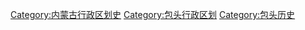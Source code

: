 [[Category:内蒙古行政区划史|Category:内蒙古行政区划史]]
[[Category:包头行政区划|Category:包头行政区划]]
[[Category:‎包头历史|Category:‎包头历史]]